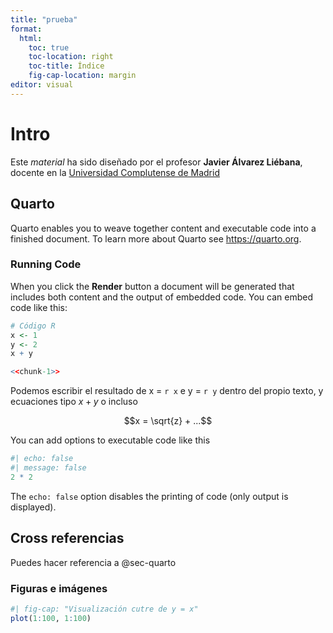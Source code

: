 ```yaml
---
title: "prueba"
format:
  html:
    toc: true
    toc-location: right
    toc-title: Índice
    fig-cap-location: margin
editor: visual
---
```


# Intro

Este *material* ha sido diseñado por el profesor **Javier Álvarez Liébana**, docente en la [Universidad Complutense de Madrid](https://www.ucm.es)

## Quarto {#sec-quarto}

Quarto enables you to weave together content and executable code into a finished document. To learn more about Quarto see <https://quarto.org>.

### Running Code

When you click the **Render** button a document will be generated that includes both content and the output of embedded code. You can embed code like this:

```r
# Código R
x <- 1
y <- 2
x + y
```

```r
<<chunk-1>>
```

Podemos escribir el resultado de x = `r x` e y = `r y` dentro del propio texto, y ecuaciones tipo $x + y$ o incluso

$$x = \sqrt{z} + ...$$

You can add options to executable code like this

```r
#| echo: false
#| message: false
2 * 2
```

The `echo: false` option disables the printing of code (only output is displayed).

## Cross referencias

Puedes hacer referencia a @sec-quarto

### Figuras e imágenes

```r
#| fig-cap: "Visualización cutre de y = x"
plot(1:100, 1:100)
```

